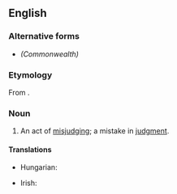 ==English==

===Alternative forms===
* {{l|en|misjudgement}} ''(Commonwealth)''

===Etymology===
From {{prefix|mis|judgment|lang=en}}.

===Noun===
{{en-noun|~}}

# An act of [[misjudge|misjudging]]; a mistake in [[judgment]].

====Translations====
{{trans-top}}
* Hungarian: {{t+|hu|balítélet}}
{{trans-mid}}
* Irish: {{t|ga|míbhreithiúnas|m}}
{{trans-bottom}}